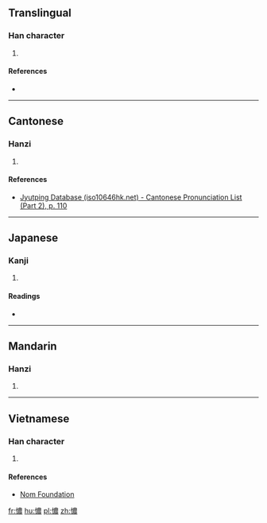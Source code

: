 ==Translingual==

===Han character===
{{Han char|rn=61|rad=心|as=13|sn=16|four=|canj=心廿田女 (PTWV)|ids=⿰[[忄]][[農]]}}

# {{defn|Han|sort=心13}}

====References====
* {{Han ref|kx=0404.420|dkj=11304|dj=0745.060|hdz=42361.010|uh=61B9|ud=25017}}

----

==Cantonese==

===Hanzi===
{{yue-hanzi|jyut=[[nou4]], [[lou4]], [[nou5]], [[lou5]], [[nung4]], [[lung4]]|y=nou4, lou4, nou5, lou5, nung4, lung4}}

# {{defn|lang=yue|sort=心13}}

====References====
*[http://www.iso10646hk.net/jp/document/download.jsp Jyutping Database (iso10646hk.net) - Cantonese Pronunciation List (Part 2), p. 110]

----

==Japanese==

===Kanji===
{{ja-kanji|grade=|rs=心13}}

# {{defn|lang=ja|sort=心13}}

====Readings====
* {{ja-readings|on=[[どう]] (dō), [[ぬ]] (nu), [[にょう]] (nyō), [[のう]] (nō)|kun=[[こころみだれる]] (kokoromidareru), [[なやむ]] (nayamu)}}

----

==Mandarin==

===Hanzi===
{{cmn-hanzi|pin=[[náo]] ([[nao2]]), nǎo ([[nao3]]), náng ([[nang2]])|wg=nao<sup>2</sup>, nao<sup>3</sup>, nang<sup>2</sup>}}

# {{defn|lang=cmn|sort=心13}}

----

==Vietnamese==

===Han character===
{{vi-readings|rs=心13| hanviet = [[lùng]], [[não]], [[nùng]]}}

# {{defn|lang=vi|sort=心13}}

====References====
*[http://nomfoundation.org/common/nom_details.php?codepoint=61b9 Nom Foundation]

[[fr:憹]]
[[hu:憹]]
[[pl:憹]]
[[zh:憹]]
